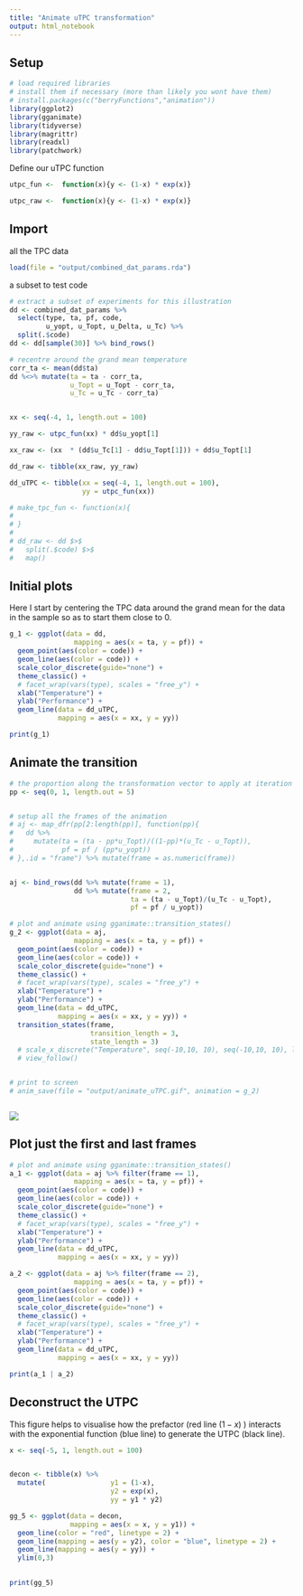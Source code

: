 ```yaml
---
title: "Animate uTPC transformation"
output: html_notebook
---
```




## Setup

```r
# load required libraries
# install them if necessary (more than likely you wont have them)
# install.packages(c("berryFunctions","animation"))
library(ggplot2)
library(gganimate)
library(tidyverse)
library(magrittr)
library(readxl)
library(patchwork)
```

Define our uTPC function 

```r
utpc_fun <-  function(x){y <- (1-x) * exp(x)}

utpc_raw <-  function(x){y <- (1-x) * exp(x)}
```


## Import 

all the TPC data

```r
load(file = "output/combined_dat_params.rda")
```

a subset to test code

```r

# extract a subset of experiments for this illustration
dd <- combined_dat_params %>% 
  select(type, ta, pf, code, 
         u_yopt, u_Topt, u_Delta, u_Tc) %>% 
  split(.$code)
dd <- dd[sample(30)] %>% bind_rows()

# recentre around the grand mean temperature
corr_ta <- mean(dd$ta)
dd %<>% mutate(ta = ta - corr_ta, 
               u_Topt = u_Topt - corr_ta,
               u_Tc = u_Tc - corr_ta)


xx <- seq(-4, 1, length.out = 100)

yy_raw <- utpc_fun(xx) * dd$u_yopt[1]

xx_raw <- (xx  * (dd$u_Tc[1] - dd$u_Topt[1])) + dd$u_Topt[1]

dd_raw <- tibble(xx_raw, yy_raw)

dd_uTPC <- tibble(xx = seq(-4, 1, length.out = 100),
                  yy = utpc_fun(xx))

# make_tpc_fun <- function(x){
#   
# }
# 
# dd_raw <- dd $>$ 
#   split(.$code) $>$ 
#   map()

```


## Initial plots

Here I start by centering the TPC data around the grand mean for the data in the sample so as to start them close to 0. 

```r
g_1 <- ggplot(data = dd, 
                mapping = aes(x = ta, y = pf)) + 
  geom_point(aes(color = code)) + 
  geom_line(aes(color = code)) + 
  scale_color_discrete(guide="none") + 
  theme_classic() + 
  # facet_wrap(vars(type), scales = "free_y") + 
  xlab("Temperature") + 
  ylab("Performance") + 
  geom_line(data = dd_uTPC, 
            mapping = aes(x = xx, y = yy))

print(g_1)

```


## Animate the transition

```r

# the proportion along the transformation vector to apply at iteration
pp <- seq(0, 1, length.out = 5)


# setup all the frames of the animation
# aj <- map_dfr(pp[2:length(pp)], function(pp){
#   dd %>% 
#     mutate(ta = (ta - pp*u_Topt)/((1-pp)*(u_Tc - u_Topt)),
#            pf = pf / (pp*u_yopt))
# },.id = "frame") %>% mutate(frame = as.numeric(frame))


aj <- bind_rows(dd %>% mutate(frame = 1), 
                dd %>% mutate(frame = 2, 
                              ta = (ta - u_Topt)/(u_Tc - u_Topt),
                              pf = pf / u_yopt))

# plot and animate using gganimate::transition_states()
g_2 <- ggplot(data = aj, 
                mapping = aes(x = ta, y = pf)) + 
  geom_point(aes(color = code)) + 
  geom_line(aes(color = code)) + 
  scale_color_discrete(guide="none") + 
  theme_classic() + 
  # facet_wrap(vars(type), scales = "free_y") + 
  xlab("Temperature") + 
  ylab("Performance") + 
  geom_line(data = dd_uTPC, 
            mapping = aes(x = xx, y = yy)) + 
  transition_states(frame, 
                    transition_length = 3, 
                    state_length = 3) 
  # scale_x_discrete("Temperature", seq(-10,10, 10), seq(-10,10, 10), limits)
  # view_follow()


# print to screen
# anim_save(file = "output/animate_uTPC.gif", animation = g_2)



```

![](output/animate_uTPC.gif)

## Plot just the first and last frames

```r

# plot and animate using gganimate::transition_states()
a_1 <- ggplot(data = aj %>% filter(frame == 1), 
                mapping = aes(x = ta, y = pf)) + 
  geom_point(aes(color = code)) + 
  geom_line(aes(color = code)) + 
  scale_color_discrete(guide="none") + 
  theme_classic() + 
  # facet_wrap(vars(type), scales = "free_y") + 
  xlab("Temperature") + 
  ylab("Performance") + 
  geom_line(data = dd_uTPC, 
            mapping = aes(x = xx, y = yy))

a_2 <- ggplot(data = aj %>% filter(frame == 2), 
                mapping = aes(x = ta, y = pf)) + 
  geom_point(aes(color = code)) + 
  geom_line(aes(color = code)) + 
  scale_color_discrete(guide="none") + 
  theme_classic() + 
  # facet_wrap(vars(type), scales = "free_y") + 
  xlab("Temperature") + 
  ylab("Performance") + 
  geom_line(data = dd_uTPC, 
            mapping = aes(x = xx, y = yy))

print(a_1 | a_2)


```


## Deconstruct the UTPC

This figure helps to visualise how the prefactor (red line $(1-x)$ ) interacts with the exponential function (blue line) to generate the UTPC (black line).

```r

x <- seq(-5, 1, length.out = 100)


decon <- tibble(x) %>% 
  mutate(                y1 = (1-x), 
                         y2 = exp(x),
                         yy = y1 * y2)

gg_5 <- ggplot(data = decon, 
               mapping = aes(x = x, y = y1)) + 
  geom_line(color = "red", linetype = 2) + 
  geom_line(mapping = aes(y = y2), color = "blue", linetype = 2) +
  geom_line(mapping = aes(y = yy)) + 
  ylim(0,3)
          

print(gg_5)


```



